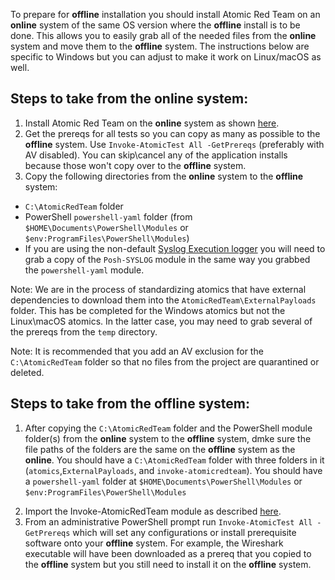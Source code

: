 To prepare for **offline** installation you should install Atomic Red Team on an **online** system of the same OS version where the **offline** install is to be done. This allows you to easily grab all of the needed files from the **online** system and move them to the **offline** system. The instructions below are specific to Windows but you can adjust to make it work on Linux/macOS as well.

## Steps to take from the **online** system:

1) Install Atomic Red Team on the **online** system as shown [here](https://github.com/redcanaryco/invoke-atomicredteam/wiki/Installing-Invoke-AtomicRedTeam#install-execution-framework-and-atomics-folder).
2) Get the prereqs for all tests so you can copy as many as possible to the **offline** system. Use `Invoke-AtomicTest All -GetPrereqs` (preferably with AV disabled). You can skip\cancel any of the application installs because those won't copy over to the **offline** system.
3) Copy the following directories from the **online** system to the **offline** system:
  * `C:\AtomicRedTeam` folder
  * PowerShell `powershell-yaml` folder (from `$HOME\Documents\PowerShell\Modules` or `$env:ProgramFiles\PowerShell\Modules`)
  * If you are using the non-default [Syslog Execution logger](https://github.com/redcanaryco/invoke-atomicredteam/wiki/Execution-Logging#syslog-logger) you will need to grab a copy of the `Posh-SYSLOG` module in the same way you grabbed the `powershell-yaml` module.

Note: We are in the process of standardizing atomics that have external dependencies to download them into the `AtomicRedTeam\ExternalPayloads` folder. This has be completed for the Windows atomics but not the Linux\macOS atomics. In the latter case, you may need to grab several of the prereqs from the `temp` directory.

Note: It is recommended that you add an AV exclusion for the `C:\AtomicRedTeam` folder so that no files from the project are quarantined or deleted.

## Steps to take from the **offline** system:

1.  After copying the `C:\AtomicRedTeam` folder and the PowerShell module folder(s) from the **online** system to the **offline** system, dmke sure the file paths of the folders are the same on the **offline** system as the **online**. You should have a `C:\AtomicRedTeam` folder with three folders in it (`atomics`,`ExternalPayloads`, and `invoke-atomicredteam`). You should have a `powershell-yaml` folder at `$HOME\Documents\PowerShell\Modules` or `$env:ProgramFiles\PowerShell\Modules`
2) Import the Invoke-AtomicRedTeam module as described [here](https://github.com/redcanaryco/invoke-atomicredteam/wiki/Import-the-Module).
3) From an administrative PowerShell prompt run `Invoke-AtomicTest All -GetPrereqs` which will set any configurations or install prerequisite software onto your **offline** system. For example, the Wireshark executable will have been downloaded as a prereq that you copied to the **offline** system but you still need to install it on the **offline** system.